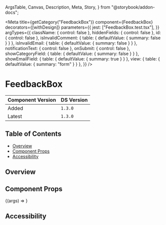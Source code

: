   ArgsTable,
  Canvas,
  Description,
  Meta,
  Story,
} from "@storybook/addon-docs";


<Meta
  title={getCategory("FeedbackBox")}
  component={FeedbackBox}
  decorators={[withDesign]}
  parameters={{
    jest: ["FeedbackBox.test.tsx"],
  }}
  argTypes={{
    className: { control: false },
    hiddenFields: { control: false },
    id: { control: false },
    isInvalidComment: { table: { defaultValue: { summary: false } } },
    isInvalidEmail: { table: { defaultValue: { summary: false } } },
    notificationText: { control: false },
    onSubmit: { control: false },
    showCategoryField: { table: { defaultValue: { summary: false } } },
    showEmailField: { table: { defaultValue: { summary: true } } },
    view: { table: { defaultValue: { summary: "form" } } },
  }}
/>

# FeedbackBox

| Component Version | DS Version |
| ----------------- | ---------- |
| Added             | `1.3.0`    |
| Latest            | `1.3.0`    |

## Table of Contents

- [Overview](#overview)
- [Component Props](#component-props)
- [Accessibility](#accessibility)

## Overview

<Description of={FeedbackBox} />

## Component Props

<Canvas withToolbar>
  <Story
    name="FeedbackBox with Controls"
    args={{
      className: undefined,
      confirmationText: undefined,
      descriptionText: "Please share your question or feedback.",
      hiddenFields: undefined,
      id: "feedbackBox-id",
      isInvalidComment: false,
      isInvalidEmail: false,
      notificationText: undefined,
      onSubmit: undefined,
      showCategoryField: false,
      showEmailField: false,
      title: "Help and Feedback",
      view: "form",
    }}
  >
    {(args) => <FeedbackBox {...args} />}
  </Story>
</Canvas>

<ArgsTable story="FeedbackBox with Controls" />

## Accessibility
